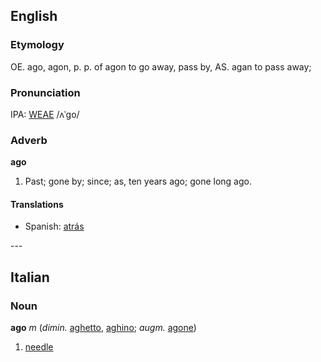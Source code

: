 ==English==
===Etymology===
OE. ago, agon, p. p. of agon to go away, pass by, AS. agan to pass away;

===Pronunciation===
IPA: [[WEAE]] /ʌˈgo/

===Adverb===
'''ago'''

# Past; gone by; since; as, ten years ago; gone long ago.

====Translations====
*Spanish: [[atrás]]
---

==Italian==
===Noun===
'''ago''' ''m'' (''dimin.'' [[aghetto]], [[aghino]]; ''augm.'' [[agone]])

# [[needle]]